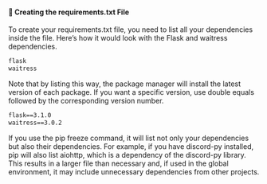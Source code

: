 #### 📝 Creating the requirements.txt File

To create your requirements.txt file, you need to list all your dependencies inside the file.
Here’s how it would look with the Flask and waitress dependencies.

```txt
flask
waitress
```

Note that by listing this way, the package manager will install the latest version of each package.
If you want a specific version, use double equals followed by the corresponding version number.

```txt
flask==3.1.0
waitress==3.0.2
```

If you use the pip freeze command, it will list not only your dependencies but also their dependencies.
For example, if you have discord-py installed, pip will also list aiohttp, which is a dependency of the
discord-py library. This results in a larger file than necessary and, if used in the global environment, it may
include unnecessary dependencies from other projects.

